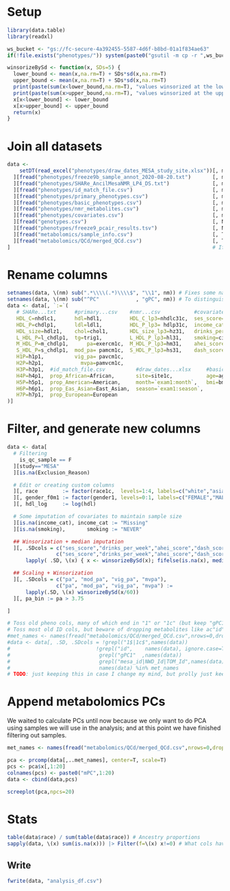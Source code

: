 # Setup
```r
library(data.table)
library(readxl)

ws_bucket <- "gs://fc-secure-4a392455-5587-4d6f-b8bd-01a1f834ae63"
if(!file.exists("phenotypes/")) system(paste0("gsutil -m cp -r ",ws_bucket,"/phenotypes ."))

winsorizeBySd <- function(x, SDs=5) {
  lower_bound <- mean(x,na.rm=T) + SDs*sd(x,na.rm=T)
  upper_bound <- mean(x,na.rm=T) + SDs*sd(x,na.rm=T)
  print(paste(sum(x<lower_bound,na.rm=T), "values winsorized at the lower bound."))
  print(paste(sum(x>upper_bound,na.rm=T), "values winsorized at the upper bound."))
  x[x<lower_bound] <- lower_bound
  x[x>upper_bound] <- upper_bound
  return(x)
}
```

# Join all datasets
```r
data <-
    setDT(read_excel("phenotypes/draw_dates_MESA_study_site.xlsx"))[, mesa_id := sidno
  ][fread("phenotypes/freeze9b_sample_annot_2020-08-20.txt")       [, mesa_id := subject_id],                                                               on="mesa_id"
  ][fread("phenotypes/SHARe_AncilMesaNMR_LP4_DS.txt")              [, mesa_id := as.character(subject_id)],                                                 on="mesa_id"
  ][fread("phenotypes/id_match_file.csv")                          [, mesa_id := as.character(Cohort_Specific_Id)],                                         on="mesa_id"
  ][fread("phenotypes/primary_phenotypes.csv")                     [, mesa_id := sub("phs000209.v13_", "", `\\_Parent Study Accession with Subject ID\\`)], on="mesa_id"
  ][fread("phenotypes/basic_phenotypes.csv")                       [, mesa_id := sub("phs000209.v13_", "", `\\_Parent Study Accession with Subject ID\\`)], on="mesa_id"
  ][fread("phenotypes/nmr_metabolites.csv")                        [, mesa_id := sub("phs000209.v13_", "", `\\_Parent Study Accession with Subject ID\\`)], on="mesa_id"
  ][fread("phenotypes/covariates.csv")                             [, mesa_id := sub("phs000209.v13_", "", `\\_Parent Study Accession with Subject ID\\`)], on="mesa_id"
  ][fread("genotypes.csv")                                         [, NWD_Id  := NWD_ID],                                                        nomatch=0, on="NWD_Id"
  ][fread("phenotypes/freeze9_pcair_results.tsv")                  [, NWD_Id  := sample.id],                                                     nomatch=0, on="NWD_Id"
  ][fread("metabolomics/sample_info.csv")                          [, TOM_Id  := sample_id],                                                     nomatch=0, on="TOM_Id"
  ][fread("metabolomics/QCd/merged_QCd.csv")                       [, TOM_Id  := V1],                                                            nomatch=0, on="TOM_Id"
]                                                                  # If a sample has no molecular data, their data is moot, so exclude non-matches ^
```

# Rename columns
```r
setnames(data, \(nm) sub(".*\\\\(.*)\\\\$", "\\1", nm)) # Fixes some names e.g. "\\phs000209\\pht001116\\phv00084442\\age1c\\" -> "age1c"
setnames(data, \(nm) sub("^PC"            , "gPC", nm)) # To distinguish genetic PCs from metabolite PCs we'll add later
data <- data[, `:=`(
   # SHARe...txt      #primary...csv    #nmr...csv           #covariates.csv           
   HDL_C=nhdlc1,      hdl=hdl1,         HDL_C_lp3=nhdlc31c,  ses_score=F1_PC2_1,       
   HDL_P=chdlp1,      ldl=ldl1,         HDL_P_lp3= hdlp31c,  income_cat=income1,       
   HDL_size=hdlz1,    chol=chol1,       HDL_size_lp3=hz31,   drinks_per_week=alcwkc1,              
   L_HDL_P=l_chdlp1,  tg=trig1,         L_HDL_P_lp3=hl31,    smoking=cig1c,
   M_HDL_P=m_chdlp1,      pa=exercm1c,  M_HDL_P_lp3=hm31,    ahei_score=ahei_2010_1,
   S_HDL_P=s_chdlp1,  mod_pa= pamcm1c,  S_HDL_P_lp3=hs31,    dash_score=dash_sodium1,
   H1P=h1p1,          vig_pa= pavcm1c,                        
   H2P=h2p1,            mvpa=pamvcm1c,
   H3P=h3p1,  #id_match_file.csv          #draw_dates...xlsx     #basic...csv                                              
   H4P=h4p1,  prop_African=African,       site=site1c,           age=age1c,                                                
   H5P=h5p1,  prop_American=American,     month=`exam1:month`,   bmi=bmi1c,                                                
   H6P=h6p1,  prop_Eas_Asian=East_Asian,  season=`exam1:season`,                  
   H7P=h7p1,  prop_European=European
)]
```

# Filter, and generate new columns
```r
data <- data[
  # Filtering
    is_qc_sample == F
  ][study=="MESA"
  ][is.na(Exclusion_Reason)

  # Edit or creating custom columns
  ][, race        := factor(race1c,  levels=1:4, labels=c("white","asian","hispanic","african-american"))
  ][, gender_f0m1 := factor(gender1, levels=0:1, labels=c("FEMALE","MALE"))
  ][, hdl_log     := log(hdl) 

  # Some imputation of covariates to maintain sample size
  ][is.na(income_cat), income_cat := "Missing"
  ][is.na(smoking),       smoking := "NEVER"

  ## Winsorization + median imputation
  ][, .SDcols = c("ses_score","drinks_per_week","ahei_score","dash_score"),
                c("ses_score","drinks_per_week","ahei_score","dash_score") :=
      lapply( .SD, \(x) { x <- winsorizeBySd(x); fifelse(is.na(x), median(x,na.rm=T), x) })

  ## Scaling + Winsorization
  ][, .SDcols = c("pa", "mod_pa", "vig_pa", "mvpa"),
                c("pa", "mod_pa", "vig_pa", "mvpa") :=
      lapply(.SD, \(x) winsorizeBySd(x/60))
  ][, pa_bin := pa > 3.75

]

# Toss old pheno cols, many of which end in "1" or "1c" (but keep "gPC1")
# Toss most old ID cols, but beware of dropping metabolites like ac"id"s.
#met_names <- names(fread("metabolomics/QCd/merged_QCd.csv",nrows=0,drop=1))
#data <- data[, .SD, .SDcols = !grepl("1$|1c$",names(data))                &
#                            !grepl("id",    names(data), ignore.case=T) |
#                             grepl("gPC1"  ,names(data))                |
#                             grepl("mesa_id|NWD_Id|TOM_Id",names(data)) |
#                             names(data) %in% met_names                 ]
# TODO: just keeping this in case I change my mind, but prolly just keep old cols to simplify the code. There are so many metabolite cols it doesn't matter.
```

# Append metabolomics PCs
We waited to calculate PCs until now because we only want to do PCA using samples we will use in the analysis; and at this point we have finished filtering out samples.
```r
met_names <- names(fread("metabolomics/QCd/merged_QCd.csv",nrows=0,drop=1))

pca <- prcomp(data[,..met_names], center=T, scale=T)
pcs <- pca$x[,1:20]
colnames(pcs) <- paste0("mPC",1:20)
data <- cbind(data,pcs)

screeplot(pca,npcs=20)
```

# Stats
```r
table(data$race) / sum(table(data$race)) # Ancestry proportions
sapply(data, \(x) sum(is.na(x))) |> Filter(f=\(x) x!=0) # What cols have missing values, and how many
```

## Write
```r
fwrite(data, "analysis_df.csv")
```
